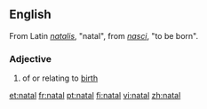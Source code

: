==English==
From Latin ''[[natalis]]'', "natal", from ''[[nasci]]'', "to be born".

===Adjective===
# of or relating to [[birth]]

[[et:natal]]
[[fr:natal]]
[[pt:natal]]
[[fi:natal]]
[[vi:natal]]
[[zh:natal]]